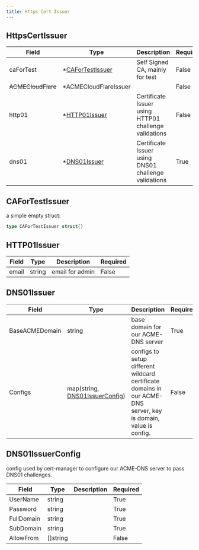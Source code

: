 ```yaml
---
title: Https Cert Issuer
---
```


## HttpsCertIssuer

| Field              | Type                                 | Description                                           | Required |
| ------------------ | ------------------------------------ | ----------------------------------------------------- | -------- |
| caForTest          | *[CAForTestIssuer](#cafortestissuer) | Self Signed CA, mainly for test                       | False    |
| ~~ACMECloudFlare~~ | *ACMECloudFlareIssuer                |                                                       | False    |
| http01             | *[HTTP01Issuer](#http01issuer)       | Certificate Issuer using HTTP01 challenge validations | False    |
| dns01              | *[DNS01Issuer](#dns01issuer)         | Certificate Issuer using DNS01 challenge validations  | True     |

## CAForTestIssuer

a simple empty struct:

```go
type CAForTestIssuer struct{}
```

## HTTP01Issuer

| Field              | Type                  | Description | Required |
| ---- | ---- | ---- | ---- |
| email | string | email for admin |False|

## DNS01Issuer

| Field              | Type                  | Description | Required |
| ---- | ---- | ---- | ---- |
| BaseACMEDomain | string | base domain for our ACME-DNS server | True |
| Configs | map(string, [DNS01IssuerConfig](#dns01issuerconfig)) | configs to setup different wildcard certificate domains in our ACME-DNS server, key is domain, value is config. | False |

## DNS01IssuerConfig

config used by cert-manager to configure our ACME-DNS server to pass DNS01 challenges.

| Field              | Type                  | Description | Required |
| ---- | ---- | ---- | ---- |
| UserName | string |      | True |
| Password | string | | True |
| FullDomain | string | | True |
| SubDomain | string | | True |
| AllowFrom | []string | | False |

